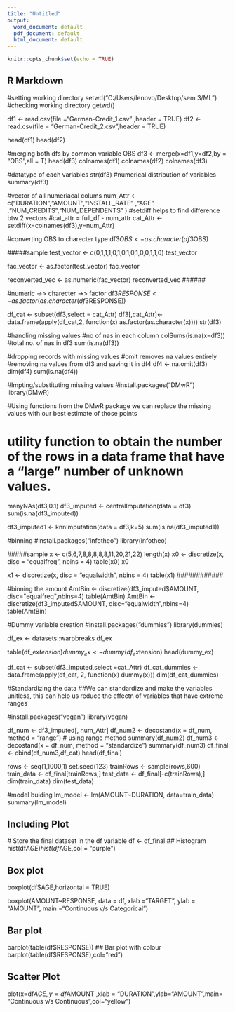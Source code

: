 ---
title: "Untitled"
output:
  word_document: default
  pdf_document: default
  html_document: default
---

```{r setup, include=FALSE}
knitr::opts_chunk$set(echo = TRUE)
```

## R Markdown

#setting working directory
setwd("C:/Users/lenovo/Desktop/sem 3/ML")
#checking working directory
getwd()

df1 <- read.csv(file ="German-Credit_1.csv" ,header = TRUE)
df2 <- read.csv(file = "German-Credit_2.csv",header = TRUE)

head(df1)
head(df2)


#merging both dfs by common variable OBS
df3 <- merge(x=df1,y=df2,by = "OBS",all = T)
head(df3)
colnames(df1)
colnames(df2)
colnames(df3)

#datatype of each variables
str(df3)
#numerical distribution of variables
summary(df3)

#vector of all numeriacal colums
num_Attr <- c("DURATION","AMOUNT","INSTALL_RATE"  ,"AGE" ,"NUM_CREDITS","NUM_DEPENDENTS" )
#setdiff helps to find difference btw 2 vectors
#cat_attr = full_df - num_attr
cat_Attr <- setdiff(x=colnames(df3),y=num_Attr)

#converting OBS to charecter type
df3$OBS <- as.character(df3$OBS)

#####sample
test_vector <- c(0,1,1,1,0,1,0,1,0,1,0,0,1,1,0)
test_vector

fac_vector <- as.factor(test_vector)
fac_vector

reconverted_vec <- as.numeric(fac_vector)
reconverted_vec
######

#numeric ->> charecter ->> factor
df3$RESPONSE <- as.factor(as.character(df3$RESPONSE))

df_cat <- subset(df3,select = cat_Attr)
df3[,cat_Attr]<- data.frame(apply(df_cat,2, function(x) as.factor(as.character(x))))
str(df3)

#handling missing values
#no of nas in each column
colSums(is.na(x=df3))
#total no. of nas in df3
sum(is.na(df3))

#dropping records with missing values
#omit removes na values entirely
#removing na values from df3 and saving it in df4
df4 <- na.omit(df3)
dim(df4)
sum(is.na(df4))


#Impting/substituting missing values
#install.packages("DMwR")
library(DMwR)

#Using functions from the DMwR package we can replace the missing values with our best estimate of those points

# utility function to obtain the number of the rows in a data frame that have a "large" number of unknown values.
manyNAs(df3,0.1)
df3_imputed <- centralImputation(data = df3)
sum(is.na(df3_imputed))

df3_imputed1 <- knnImputation(data = df3,k=5)
sum(is.na(df3_imputed1))


#binning
#install.packages("infotheo")
library(infotheo)

#####sample
x <- c(5,6,7,8,8,8,8,8,11,20,21,22)
length(x)
x0 <- discretize(x, disc = "equalfreq", nbins = 4)
table(x0)
x0

x1 <- discretize(x, disc = "equalwidth", nbins = 4)
table(x1)
############

#binning the amount
AmtBin <- discretize(df3_imputed$AMOUNT, disc="equalfreq",nbins=4)
table(AmtBin)
AmtBin <- discretize(df3_imputed$AMOUNT, disc="equalwidth",nbins=4)
table(AmtBin)


#Dummy variable creation
#install.packages("dummies")
library(dummies)

df_ex <- datasets::warpbreaks
df_ex

table(df_ex$tension)
dummy_ex <-  dummy(df_ex$tension)
head(dummy_ex)

df_cat <- subset(df3_imputed,select =cat_Attr)
df_cat_dummies <- data.frame(apply(df_cat, 2, function(x) dummy(x)))
dim(df_cat_dummies)

#Standardizing	the	data
##We can standardize and make the variables unitless, this can help us reduce the effectn of variables that have extreme ranges

#install.packages("vegan")
library(vegan)

df_num <- df3_imputed[, num_Attr]
df_num2 <- decostand(x = df_num, method = "range") # using range method
summary(df_num2)
df_num3 <- decostand(x = df_num, method = "standardize")
summary(df_num3)
df_final <- cbind(df_num3,df_cat)
head(df_final)

rows <- seq(1,1000,1)
set.seed(123)
trainRows <- sample(rows,600)
train_data <- df_final[trainRows,]
test_data <- df_final[-c(trainRows),]
dim(train_data)
dim(test_data)


#model buiding
lm_model <- lm(AMOUNT~DURATION, data=train_data)
summary(lm_model)

## Including Plot
 # Store the final dataset in the df variable
df <- df_final
## Histogram
hist(df$AGE)
hist(df$AGE,col = "purple")

## Box plot
boxplot(df$AGE,horizontal = TRUE)

boxplot(AMOUNT~RESPONSE, data = df, xlab ="TARGET", ylab = "AMOUNT", main ="Continuous v/s Categorical")


## Bar plot
barplot(table(df$RESPONSE))
## Bar plot with colour
barplot(table(df$RESPONSE),col="red")


## Scatter Plot
plot(x=df$AGE,y =df$AMOUNT ,xlab = "DURATION",ylab="AMOUNT",main= "Continuous v/s Continuous",col="yellow")

